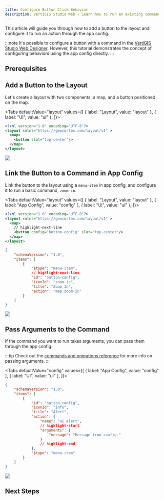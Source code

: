 ```yaml
---
title: Configure Button Click Behavior
description: VertiGIS Studio Web - Learn how to run an existing command or operation on a button press
---
```



This article will guide you through how to add a button to the layout and configure it to run an action through the app config.

:::note
It's possible to configure a button with a command in the [VertiGIS Studio Web Designer](https://apps.vertigisstudio.com/web/designer/). However, this tutorial demonstrates the concept of configuring behaviors using the app config directly.
:::

## Prerequisites

<PrereqsLayoutConfigSnippet />

## Add a Button to the Layout

Let's create a layout with two components; a map, and a button positioned on the map.

<Tabs
  defaultValue="layout"
  values={[
    { label: "Layout", value: "layout" },
    { label: "UI", value: "ui" },
  ]}>
<TabItem value="layout">

```xml title="app/layout.xml"
<?xml version="1.0" encoding="UTF-8"?>
<layout xmlns="https://geocortex.com/layout/v1" >
  <map>
    <button slot="top-center"/>
  </map>
</layout>
```

</TabItem>
<TabItem value="ui">
<img src={useBaseUrl("img/web-basic-button-on-map.png")}/>
</TabItem>
</Tabs>

## Link the Button to a Command in App Config

Link the button to the layout using a `menu-item` in app config, and configure it to run a basic command, `zoom-in`.

<Tabs
  defaultValue="layout"
  values={[
    { label: "Layout", value: "layout" },
    { label: "App Config", value: "config" },
    { label: "UI", value: "ui" },
  ]}>
<TabItem value="layout">

```xml title="app/layout.xml"
<?xml version="1.0" encoding="UTF-8"?>
<layout xmlns="https://geocortex.com/layout/v1" >
  <map>
    // highlight-next-line
    <button config="button-config" slot="top-center"/>
  </map>
</layout>
```

</TabItem>
<TabItem value="config">

```json title="app/app.json"
{
    "schemaVersion": "1.0",
    "items": [
        {
            "$type": "menu-item",
            // highlight-next-line
            "id": "button-config",
            "iconId": "zoom-in",
            "title": "Zoom In",
            "action": "map.zoom-in"
        }
    ]
}
```

</TabItem>
<TabItem value="ui">
<img src={useBaseUrl("img/web-basic-button-with-command.png")}/>
</TabItem>
</Tabs>

## Pass Arguments to the Command

If the command you want to run takes arguments, you can pass them through the app config.

:::tip
Check out the [commands and operations reference](configuration-commands-operations.mdx#configuring-commands-and-operations) for more info on passing arguments.
:::

<Tabs
  defaultValue="config"
  values={[
    { label: "App Config", value: "config" },
    { label: "UI", value: "ui" },
  ]}>
<TabItem value="config">

```json title="app/app.json"
{
    "schemaVersion": "1.0",
    "items": [
        {
            "id": "button-config",
            "iconId": "info",
            "title": "Alert",
            "action": {
                "name": "ui.alert",
                // highlight-start
                "arguments": {
                    "message": "Message from config."
                }
                // highlight-end
            },
            "$type": "menu-item"
        }
    ]
}
```

</TabItem>
<TabItem value="ui">
<img src={useBaseUrl("img/web-basic-button-alert.png")}/>
</TabItem>
</Tabs>

## Next Steps

<UseCaseContainer>
    <UseCaseCard
        title="Commands, Operations, and Events API"
        description="Check out the available commands and operations"
        link={useBaseUrl("docs/web/api-commands-operations")}
    />
    <UseCaseCard
        title="Change Default Behavior with Commands and Operations"
        description="Change built-in behavior or add new behavior using app config and layout"
        link={useBaseUrl("docs/web/tutorial-change-default-behavior")}
    />
</UseCaseContainer>
